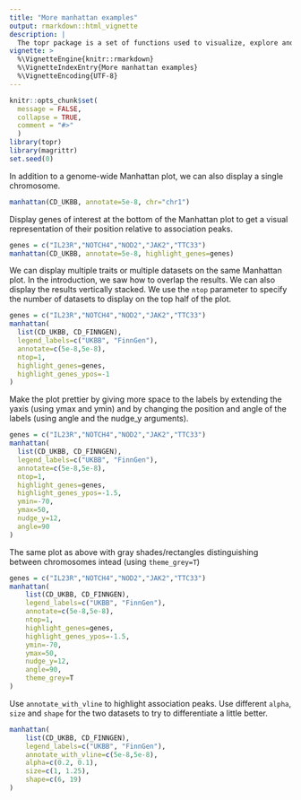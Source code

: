 ```yaml
---
title: "More manhattan examples"
output: rmarkdown::html_vignette
description: |
  The topr package is a set of functions used to visualize, explore and annotate genetic association results.
vignette: >
  %\VignetteEngine{knitr::rmarkdown}
  %\VignetteIndexEntry{More manhattan examples}
  %\VignetteEncoding{UTF-8}
---
```


```r
knitr::opts_chunk$set(
  message = FALSE,
  collapse = TRUE,
  comment = "#>"
  )
library(topr)
library(magrittr)
set.seed(0)
```

In addition to a genome-wide Manhattan plot, we can also display a single chromosome.

```r
manhattan(CD_UKBB, annotate=5e-8, chr="chr1")
```

Display genes of interest at the bottom of the Manhattan plot to get a visual representation of their position relative to association peaks.

```r
genes = c("IL23R","NOTCH4","NOD2","JAK2","TTC33")
manhattan(CD_UKBB, annotate=5e-8, highlight_genes=genes)
```

We can display multiple traits or multiple datasets on the same Manhattan plot. In the introduction, we saw how to overlap the results. We can also display the results vertically stacked. We use the `ntop` parameter to specify the number of datasets to display on the top half of the plot.

```r
genes = c("IL23R","NOTCH4","NOD2","JAK2","TTC33")
manhattan(
  list(CD_UKBB, CD_FINNGEN),
  legend_labels=c("UKBB", "FinnGen"),
  annotate=c(5e-8,5e-8),
  ntop=1,
  highlight_genes=genes,
  highlight_genes_ypos=-1
)
```

Make the plot prettier by giving more space to the labels by extending the yaxis (using ymax and ymin) and by changing the position and angle of the labels (using angle and the nudge_y arguments).

```r
genes = c("IL23R","NOTCH4","NOD2","JAK2","TTC33")
manhattan(
  list(CD_UKBB, CD_FINNGEN),
  legend_labels=c("UKBB", "FinnGen"),
  annotate=c(5e-8,5e-8),
  ntop=1,
  highlight_genes=genes,
  highlight_genes_ypos=-1.5,
  ymin=-70,
  ymax=50,
  nudge_y=12,
  angle=90
)
```

The same plot as above with gray shades/rectangles distinguishing between chromosomes intead (using `theme_grey=T`)

```r
genes = c("IL23R","NOTCH4","NOD2","JAK2","TTC33")
manhattan(
	list(CD_UKBB, CD_FINNGEN),
	legend_labels=c("UKBB", "FinnGen"),
	annotate=c(5e-8,5e-8),
	ntop=1,
	highlight_genes=genes,
	highlight_genes_ypos=-1.5,
	ymin=-70,
	ymax=50,
	nudge_y=12,
	angle=90,
	theme_grey=T
)
```

Use `annotate_with_vline` to highlight association peaks. Use different `alpha`, `size` and `shape` for the two datasets to try to differentiate a little better.

```r
manhattan(
	list(CD_UKBB, CD_FINNGEN),
	legend_labels=c("UKBB", "FinnGen"),
	annotate_with_vline=c(5e-8,5e-8),
	alpha=c(0.2, 0.1),
	size=c(1, 1.25),
	shape=c(6, 19)
)
```
